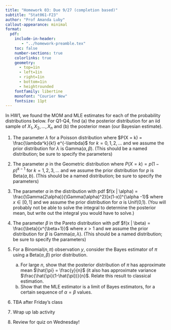 ```yaml
---
title: "Homework 03: Due 9/27 (completion based)"
subtitle: "Stat061-F23"
author: "Prof Amanda Luby"
callout-appearance: minimal
format:
  pdf:
    include-in-header: 
       - "../homework-preamble.tex"
    toc: false
    number-sections: true
    colorlinks: true
    geometry:
      - top=1in
      - left=1in
      - right=1in
      - bottom=1in
      - heightrounded
    fontfamily: libertine
    monofont: "Courier New"
    fontsize: 11pt
---
```


In HW1, we found the MOM and MLE estimates for each of the probability distributions below.  For Q1-Q4, find (a) the posterior distribution for an iid sample of $X_1, X_2, \ldots, X_n$ and (b) the posterior mean (our Bayesian estimate).

1. The parameter $\lambda$ for a Poisson distribution where $P(X = k) = \frac{\lambda^k}{k!} e^{-\lambda}$ for $k= 0, 1, 2, \ldots$ and we assume the prior distribution for $\lambda$ is Gamma$(\alpha, \beta)$. (This should be a named distribution; be sure to specify the parameters)

2. The parameter $p$ in the Geometric distribution where $P(X = k) = p(1 - p)^{k-1}$ for $k=  1, 2, 3, \ldots$ and we assume the prior distribution for $p$ is Beta$(a, b)$. (This should be a named distribution; be sure to specify the parameters)

3. The parameter $\alpha$ in the distribution with pdf $f(x | \alpha) = \frac{\Gamma(2\alpha)}{\Gamma(\alpha)^2}[x(1-x)]^{\alpha -1}$ where $x \in [0,1]$ and we assume the prior distribution for $\alpha$ is Unif(0,1). (You will probably not be able to solve the integral to determine the posterior mean, but write out the integral you would have to solve.)

4. The parameter $\beta$ in the Pareto distribution with pdf $f(x | \beta) = \frac{\beta}{x^{\beta+1}}$ where $x > 1$ and we assume the prior distribution for $\beta$ is Gamma$(\alpha, \lambda).$ (This should be a named distribution; be sure to specify the parameters)

5. For a Binomial($n, \pi$) observation $y$, consider the Bayes estimator of $\pi$ using a Beta($\alpha, \beta$) prior distribution. 
   (a) For large $n$, show that the posterior distribution of $\pi$ has approximate mean $\hat{\pi} = \frac{y}{n}$ (it also has approximate variance $\frac{\hat{\pi}(1-\hat{\pi})}{n}$. Relate this result to classical estimation. 
   (b) Show that the MLE estimator is a limit of Bayes estimators, for a certain sequence of $\alpha = \beta$ values. 
   
6. TBA after Friday's class

7. Wrap up lab activity

8. Review for quiz on Wednesday! 